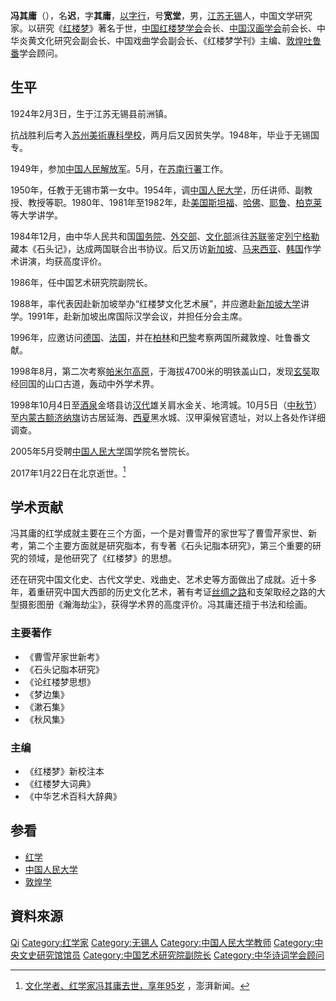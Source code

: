 {{Infobox person
| name          = 冯其庸
| image         = 
| alt           = 
| caption       = 
| birth_name    = 
| birth_date    = {{Birth date|1924|2|3}}
| birth_place   = {{ROC-1912}}[[江苏|江苏]][[无锡|无锡]]
| death_date    = {{Death date and age|2017|1|22|1924|2|3}} 
| death_place   = {{CHN}}[[北京|北京]]
| nationality   = {{PRC}}
| other_names   = 
| occupation    = 红学家
| years_active  = 
| known_for     = 
| notable_works = *《红楼梦》新校注本<br>《红楼梦大词典》<br>《中华艺术百科大辞典》
}}
'''冯其庸'''（{{bd|1924年|2月3日|2017年|1月22日|catIdx=Feng}}），名'''迟'''，字'''其庸'''，[[以字行|以字行]]，号'''宽堂'''，男，[[江苏|江苏]][[无锡|无锡]]人，中国文学研究家。以研究《[[红楼梦|红楼梦]]》著名于世，[[中国红楼梦学会|中国红楼梦学会]]会长、[[中国汉画学会|中国汉画学会]]前会长、中华炎黄文化研究会副会长、中国戏曲学会副会长、《红楼梦学刊》主编、[[敦煌|敦煌]][[吐鲁番|吐鲁番]]学会顾问。

== 生平 ==
1924年2月3日，生于江苏无锡县前洲镇。

抗战胜利后考入[[苏州美術專科學校|苏州美術專科學校]]，两月后又因贫失学。1948年，毕业于无锡国专。

1949年，参加[[中国人民解放军|中国人民解放军]]。5月，在[[苏南行署|苏南行署]]工作。

1950年，任教于无锡市第一女中。1954年，调[[中国人民大学|中国人民大学]]，历任讲师、副教授、教授等职。1980年、1981年至1982年，赴[[美国|美国]][[斯坦福大学|斯坦福]]、[[哈佛大学|哈佛]]、[[耶鲁大学|耶鲁]]、[[柏克莱加州大学|柏克莱]]等大学讲学。

1984年12月，由中华人民共和国[[中华人民共和国国务院|国务院]]、[[外交部|外交部]]、[[中华人民共和国文化部|文化部]]派往[[苏联|苏联]]鉴定[[列宁格勒|列宁格勒]]藏本《石头记》，达成两国联合出书协议。后又历访[[新加坡|新加坡]]、[[马来西亚|马来西亚]]、[[韩国|韩国]]作学术讲演，均获高度评价。

1986年，任中国艺术研究院副院长。

1988年，率代表因赴新加坡举办“红楼梦文化艺术展”，并应邀赴[[新加坡国立大学|新加坡大学]]讲学。1991年，赴新加坡出席国际汉学会议，并担任分会主席。

1996年，应邀访问[[德国|德国]]、[[法国|法国]]，并在[[柏林|柏林]]和[[巴黎|巴黎]]考察两国所藏敦煌、吐鲁番文献。

1998年8月，第二次考察[[帕米尔高原|帕米尔高原]]，于海拔4700米的明铁盖山口，发现[[玄奘|玄奘]]取经回国的山口古道，轰动中外学术界。

1998年10月4日至[[酒泉|酒泉]]金塔县访[[汉代|汉代]]雄关肩水金关、地湾城。10月5日（[[中秋节|中秋节]]）至[[内蒙古|内蒙古]][[额济纳旗|额济纳旗]]访古居延海、[[西夏|西夏]]黑水城、汉甲渠候官遗址，对以上各处作详细调查。

2005年5月受聘[[中国人民大学|中国人民大学]]国学院名誉院长。

2017年1月22日在北京逝世。<ref>[http://www.thepaper.cn/newsDetail_forward_1606029 文化学者、红学家冯其庸去世，享年95岁] {{Wayback|url=http://www.thepaper.cn/newsDetail_forward_1606029 |date=20170125180616 }}，澎湃新闻。</ref>

== 学术贡献 ==
冯其庸的红学成就主要在三个方面，一个是对曹雪芹的家世写了曹雪芹家世、新考，第二个主要方面就是研究脂本，有专著《石头记脂本研究》，第三个重要的研究的领域，是他研究了《红楼梦》的思想。

还在研究中国文化史、古代文学史、戏曲史、艺术史等方面做出了成就。近十多年，着重研究中国大西部的历史文化艺术，著有考证[[丝绸之路|丝绸之路]]和支架取经之路的大型摄影图册《瀚海劫尘》，获得学术界的高度评价。冯其庸还擅于书法和绘画。

=== 主要著作 ===
*《曹雪芹家世新考》
*《石头记脂本研究》
*《论红楼梦思想》
*《梦边集》
*《漱石集》
*《秋风集》

=== 主编 ===
*《红楼梦》新校注本
*《红楼梦大词典》
*《中华艺术百科大辞典》

== 参看 ==
* [[红学|红学]]
* [[中国人民大学|中国人民大学]]
* [[敦煌学|敦煌学]]

== 資料來源 ==
{{reflist}}

{{中华艺文奖}}
{{吴玉章人文社会科学终身成就奖获得者}}
{{中央文史研究馆馆员}}
{{全国古籍保护工作专家委员会}}
{{Navboxes
| title  = 冯其庸在[[中华诗词学会|中华诗词学会]]的职务
| list1  =
{{中华诗词学会第一届理事会}}
}}

{{Authority control}}
{{DEFAULTSORT:Feng冯}}
[[Category:冯姓|Qi]]
[[Category:红学家|Category:红学家]]
[[Category:无锡人|Category:无锡人]]
[[Category:中国人民大学教师|Category:中国人民大学教师]]
[[Category:中央文史研究馆馆员|Category:中央文史研究馆馆员]]
[[Category:中国艺术研究院副院长|Category:中国艺术研究院副院长]]
[[Category:中华诗词学会顾问|Category:中华诗词学会顾问]]